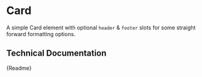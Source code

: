 

<Meta title="Components/Structural/Card" component={CmCard} />

# Card

A simple Card element with optional `header` & `footer` slots for some straight forward formatting options.

## Technical Documentation

<Description>{Readme}</Description>
